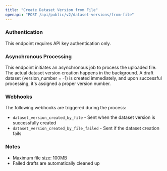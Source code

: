 ```yaml
---
title: "Create Dataset Version from File"
openapi: "POST /api/public/v2/dataset-versions/from-file"
---
```


### Authentication

This endpoint requires API key authentication only.

### Asynchronous Processing

This endpoint initiates an asynchronous job to process the uploaded file. The actual dataset version creation happens in the background. A draft dataset (version_number = -1) is created immediately, and upon successful processing, it's assigned a proper version number.

### Webhooks

The following webhooks are triggered during the process:

- `dataset_version_created_by_file` - Sent when the dataset version is successfully created
- `dataset_version_created_by_file_failed` - Sent if the dataset creation fails

### Notes

- Maximum file size: 100MB
- Failed drafts are automatically cleaned up
